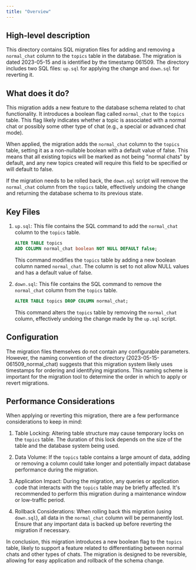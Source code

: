 ```yaml
---
title: "Overview"
---
```


## High-level description
This directory contains SQL migration files for adding and removing a `normal_chat` column to the `topics` table in the database. The migration is dated 2023-05-15 and is identified by the timestamp 061509. The directory includes two SQL files: `up.sql` for applying the change and `down.sql` for reverting it.

## What does it do?
This migration adds a new feature to the database schema related to chat functionality. It introduces a boolean flag called `normal_chat` to the `topics` table. This flag likely indicates whether a topic is associated with a normal chat or possibly some other type of chat (e.g., a special or advanced chat mode).

When applied, the migration adds the `normal_chat` column to the `topics` table, setting it as a non-nullable boolean with a default value of false. This means that all existing topics will be marked as not being "normal chats" by default, and any new topics created will require this field to be specified or will default to false.

If the migration needs to be rolled back, the `down.sql` script will remove the `normal_chat` column from the `topics` table, effectively undoing the change and returning the database schema to its previous state.

## Key Files

1. `up.sql`: This file contains the SQL command to add the `normal_chat` column to the `topics` table.

   ```sql
   ALTER TABLE topics
   ADD COLUMN normal_chat boolean NOT NULL DEFAULT false;
   ```

   This command modifies the `topics` table by adding a new boolean column named `normal_chat`. The column is set to not allow NULL values and has a default value of false.

2. `down.sql`: This file contains the SQL command to remove the `normal_chat` column from the `topics` table.

   ```sql
   ALTER TABLE topics DROP COLUMN normal_chat;
   ```

   This command alters the `topics` table by removing the `normal_chat` column, effectively undoing the change made by the `up.sql` script.

## Configuration
The migration files themselves do not contain any configurable parameters. However, the naming convention of the directory (2023-05-15-061509_normal_chat) suggests that this migration system likely uses timestamps for ordering and identifying migrations. This naming scheme is important for the migration tool to determine the order in which to apply or revert migrations.

## Performance Considerations
When applying or reverting this migration, there are a few performance considerations to keep in mind:

1. Table Locking: Altering table structure may cause temporary locks on the `topics` table. The duration of this lock depends on the size of the table and the database system being used.

2. Data Volume: If the `topics` table contains a large amount of data, adding or removing a column could take longer and potentially impact database performance during the migration.

3. Application Impact: During the migration, any queries or application code that interacts with the `topics` table may be briefly affected. It's recommended to perform this migration during a maintenance window or low-traffic period.

4. Rollback Considerations: When rolling back this migration (using `down.sql`), all data in the `normal_chat` column will be permanently lost. Ensure that any important data is backed up before reverting the migration if necessary.

In conclusion, this migration introduces a new boolean flag to the `topics` table, likely to support a feature related to differentiating between normal chats and other types of chats. The migration is designed to be reversible, allowing for easy application and rollback of the schema change.